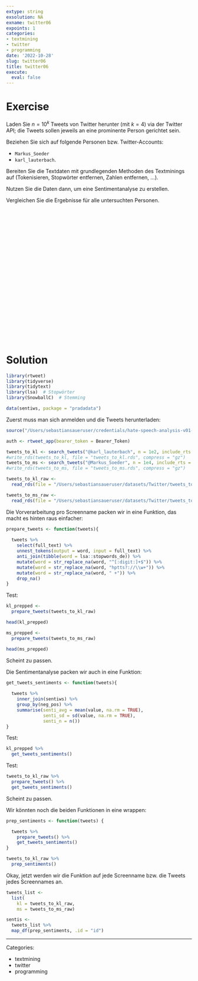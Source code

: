 ```yaml
---
extype: string
exsolution: NA
exname: twitter06
expoints: 1
categories:
- textmining
- twitter
- programming
date: '2022-10-28'
slug: twitter06
title: twitter06
execute:
  eval: false
---
```










# Exercise


Laden Sie $n=10^k$ Tweets von Twitter herunter (mit $k=4$) via der Twitter API;
die Tweets sollen jeweils an eine prominente Person gerichtet sein.

Beziehen Sie sich auf folgende Personen bzw. Twitter-Accounts:

- `Markus_Soeder`
- `karl_lauterbach`.



Bereiten Sie die Textdaten mit grundlegenden Methoden des Textminings auf (Tokenisieren, Stopwörter entfernen, Zahlen entfernen, ...).

Nutzen Sie die Daten dann,
um eine Sentimentanalyse zu erstellen.


Vergleichen Sie die Ergebnisse für alle untersuchten Personen.


</br>
</br>
</br>
</br>
</br>
</br>
</br>
</br>
</br>
</br>




</br>
</br>
</br>
</br>
</br>
</br>
</br>
</br>
</br>
</br>

# Solution



```r
library(rtweet)
library(tidyverse)
library(tidytext)
library(lsa)  # Stopwörter
library(SnowballC)  # Stemming
```


```r
data(sentiws, package = "pradadata")
```



Zuerst muss man sich anmelden und die Tweets herunterladen:



```r
source("/Users/sebastiansaueruser/credentials/hate-speech-analysis-v01-twitter.R")

auth <- rtweet_app(bearer_token = Bearer_Token)
```




```r
tweets_to_kl <- search_tweets("@karl_lauterbach", n = 1e2, include_rts = FALSE)
#write_rds(tweets_to_kl, file = "tweets_to_kl.rds", compress = "gz")
tweets_to_ms <- search_tweets("@Markus_Soeder", n = 1e4, include_rts = FALSE)
#write_rds(tweets_to_ms, file = "tweets_to_ms.rds", compress = "gz")
```



```r
tweets_to_kl_raw <- 
  read_rds(file = "/Users/sebastiansaueruser/datasets/Twitter/tweets_to_karl_lauterbach.rds")

tweets_to_ms_raw <- 
  read_rds(file = "/Users/sebastiansaueruser/datasets/Twitter/tweets_to_ms.rds")
```



Die Vorverarbeitung pro Screenname packen wir in eine Funktion,
das macht es hinten raus einfacher:


```r
prepare_tweets <- function(tweets){
  
  tweets %>% 
    select(full_text) %>% 
    unnest_tokens(output = word, input = full_text) %>% 
    anti_join(tibble(word = lsa::stopwords_de)) %>% 
    mutate(word = str_replace_na(word, "^[:digit:]+$")) %>% 
    mutate(word = str_replace_na(word, "hptts?://\\w+")) %>% 
    mutate(word = str_replace_na(word, " +")) %>% 
    drop_na()
}
```


Test:

```r
kl_prepped <- 
  prepare_tweets(tweets_to_kl_raw)

head(kl_prepped)
```


```r
ms_prepped <-
  prepare_tweets(tweets_to_ms_raw)

head(ms_prepped)
```


Scheint zu passen.



Die Sentimentanalyse packen wir auch in eine Funktion:


```r
get_tweets_sentiments <- function(tweets){
  
  tweets %>% 
    inner_join(sentiws) %>% 
    group_by(neg_pos) %>% 
    summarise(senti_avg = mean(value, na.rm = TRUE),
              senti_sd = sd(value, na.rm = TRUE),
              senti_n = n()) 
}
```


Test:

```r
kl_prepped %>% 
  get_tweets_sentiments()
```




Test:

```r
tweets_to_kl_raw %>% 
  prepare_tweets() %>% 
  get_tweets_sentiments()
```

Scheint zu passen.


Wir könnten noch die beiden Funktionen in eine wrappen:


```r
prep_sentiments <- function(tweets) {

  tweets %>% 
    prepare_tweets() %>% 
    get_tweets_sentiments()
}
```


```r
tweets_to_kl_raw %>% 
  prep_sentiments()
```


Okay, jetzt werden wir die Funktion auf jede Screenname bzw. die Tweets jedes Screennames an.



```r
tweets_list <-
  list(
    kl = tweets_to_kl_raw, 
    ms = tweets_to_ms_raw)
```


```r
sentis <-
  tweets_list %>% 
  map_df(prep_sentiments, .id = "id")
```







---

Categories: 

- textmining
- twitter
- programming

